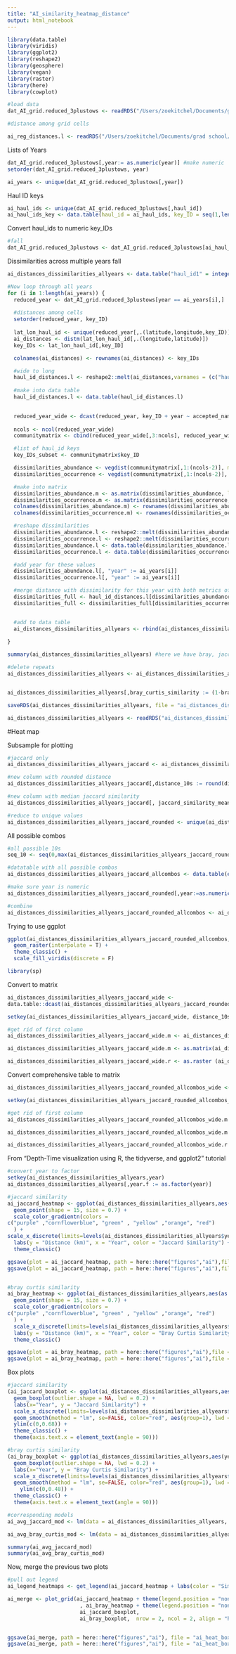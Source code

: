 ```yaml
---
title: "AI_similarity_heatmap_distance"
output: html_notebook
---
```


```r
library(data.table)
library(viridis)
library(ggplot2)
library(reshape2)
library(geosphere)
library(vegan)
library(raster)
library(here)
library(cowplot)

#load data
dat_AI_grid.reduced_3plustows <- readRDS("/Users/zoekitchel/Documents/grad school/Rutgers/Repositories/trawl_spatial_turnover/data/gridded/USA-AI/dat_ai_grid.reduced_3plustows.rds")

#distance among grid cells

ai_reg_distances.l <- readRDS("/Users/zoekitchel/Documents/grad school/Rutgers/Repositories/trawl_spatial_turnover/data/gridded/USA-AI/dat_ai_reg_distances.l.rds")
```
Lists of Years
```r
dat_AI_grid.reduced_3plustows[,year:= as.numeric(year)] #make numeric
setorder(dat_AI_grid.reduced_3plustows, year)

ai_years <- unique(dat_AI_grid.reduced_3plustows[,year])
```

Haul ID keys
```r
ai_haul_ids <- unique(dat_AI_grid.reduced_3plustows[,haul_id])
ai_haul_ids_key <- data.table(haul_id = ai_haul_ids, key_ID = seq(1,length(ai_haul_ids), by = 1))

```

Convert haul_ids to numeric key_IDs
```r
#fall
dat_AI_grid.reduced_3plustows <- dat_AI_grid.reduced_3plustows[ai_haul_ids_key, on = "haul_id"]

```


Dissimilarities across multiple years
fall
```r
ai_distances_dissimilarities_allyears <- data.table("haul_id1" = integer(), "haul_id2" = integer(), "distance" = numeric(),"bray_curtis_dissimilarity" = numeric(), year = integer(), "jaccard_dissimilarity" = numeric())

#Now loop through all years
for (i in 1:length(ai_years)) {
  reduced_year <- dat_AI_grid.reduced_3plustows[year == ai_years[i],]
  
  #distances among cells
  setorder(reduced_year, key_ID)
  
  lat_lon_haul_id <- unique(reduced_year[,.(latitude,longitude,key_ID)])
  ai_distances <- distm(lat_lon_haul_id[,.(longitude,latitude)])
  key_IDs <- lat_lon_haul_id[,key_ID]

  colnames(ai_distances) <- rownames(ai_distances) <- key_IDs

  #wide to long
  haul_id_distances.l <- reshape2::melt(ai_distances,varnames = (c("haul_id1", "haul_id2")), value.name = "distance")
  
  #make into data table
  haul_id_distances.l <- data.table(haul_id_distances.l)

  
  reduced_year_wide <- dcast(reduced_year, key_ID + year ~ accepted_name, value.var = "wgt_cpue", fun.aggregate = sum) #long to wide data for community matrix, column names are cell then species
  
  ncols <- ncol(reduced_year_wide)
  communitymatrix <- cbind(reduced_year_wide[,3:ncols], reduced_year_wide[,1:2]) #community matrix with year and cell on far right

  #list of haul_id keys
  key_IDs_subset <- communitymatrix$key_ID

  dissimilarities_abundance <- vegdist(communitymatrix[,1:(ncols-2)], method = "bray", binary = F) #dissimilarity 
  dissimilarities_occurrence <- vegdist(communitymatrix[,1:(ncols-2)], method = "jaccard", binary = T) #T binary performs presence absence standardization before using decostand

  #make into matrix
  dissimilarities_abundance.m <- as.matrix(dissimilarities_abundance, labels=TRUE)
  dissimilarities_occurrence.m <- as.matrix(dissimilarities_occurrence, labels=TRUE)
  colnames(dissimilarities_abundance.m) <- rownames(dissimilarities_abundance.m) <- key_IDs_subset
  colnames(dissimilarities_occurrence.m) <- rownames(dissimilarities_occurrence.m) <- key_IDs_subset

  #reshape dissimilarities
  dissimilarities_abundance.l <- reshape2::melt(dissimilarities_abundance.m, varnames = c("haul_id1", "haul_id2"), value.name = "bray_curtis_dissimilarity")
  dissimilarities_occurrence.l <- reshape2::melt(dissimilarities_occurrence.m, varnames = c("haul_id1", "haul_id2"), value.name = "jaccard_dissimilarity")
  dissimilarities_abundance.l <- data.table(dissimilarities_abundance.l) #and then to data table
  dissimilarities_occurrence.l <- data.table(dissimilarities_occurrence.l)

  #add year for these values
  dissimilarities_abundance.l[, "year" := ai_years[i]]
  dissimilarities_occurrence.l[, "year" := ai_years[i]]

  #merge distance with dissimilarity for this year with both metrics of dissimilarity
  dissimilarities_full <- haul_id_distances.l[dissimilarities_abundance.l, on = c("haul_id1", "haul_id2")]
  dissimilarities_full <- dissimilarities_full[dissimilarities_occurrence.l, on = c("haul_id1", "haul_id2", "year")]


  #add to data table
  ai_distances_dissimilarities_allyears <- rbind(ai_distances_dissimilarities_allyears, dissimilarities_full)
  
}

summary(ai_distances_dissimilarities_allyears) #here we have bray, jaccard and geographic distance

#delete repeats
ai_distances_dissimilarities_allyears <- ai_distances_dissimilarities_allyears[haul_id1 >= haul_id2,] #3165272 to 1588479 rows


ai_distances_dissimilarities_allyears[,bray_curtis_similarity := (1-bray_curtis_dissimilarity)][,jaccard_similarity := (1-jaccard_dissimilarity)]

saveRDS(ai_distances_dissimilarities_allyears, file = "ai_distances_dissimilarities_allyears.rds")

ai_distances_dissimilarities_allyears <- readRDS("ai_distances_dissimilarities_allyears.rds")

```

#Heat map

Subsample for plotting
```r
#jaccard only
ai_distances_dissimilarities_allyears_jaccard <- ai_distances_dissimilarities_allyears[,.(year,distance,jaccard_similarity)]

#new column with rounded distance
ai_distances_dissimilarities_allyears_jaccard[,distance_10s := round(distance,-1)] #round to nearest 100

#new column with median jaccard similarity
ai_distances_dissimilarities_allyears_jaccard[, jaccard_similarity_mean := mean(jaccard_similarity), .(year, distance_10s)]

#reduce to unique values
ai_distances_dissimilarities_allyears_jaccard_rounded <- unique(ai_distances_dissimilarities_allyears_jaccard, by = c("year","distance_10s"))
```


All possible combos
```r
#all possible 10s
seq_10 <- seq(0,max(ai_distances_dissimilarities_allyears_jaccard_rounded$distance_10s), by = 10)

#datatable with all possible combos
ai_distances_dissimilarities_allyears_jaccard_allcombos <- data.table(expand.grid(year = ai_years, distance_10s = seq_10))

#make sure year is numeric
ai_distances_dissimilarities_allyears_jaccard_rounded[,year:=as.numeric(year)]

#combine
ai_distances_dissimilarities_allyears_jaccard_rounded_allcombos <- ai_distances_dissimilarities_allyears_jaccard_allcombos[ai_distances_dissimilarities_allyears_jaccard_rounded, on = c("year","distance_10s")]
```


Trying to use ggplot
```r
ggplot(ai_distances_dissimilarities_allyears_jaccard_rounded_allcombos, aes(year, distance_10s, fill = jaccard_similarity_mean)) +
  geom_raster(interpolate = T) +
  theme_classic() +
  scale_fill_viridis(discrete = F)

library(sp)

```

Convert to matrix
```r
ai_distances_dissimilarities_allyears_jaccard_wide <-
data.table::dcast(ai_distances_dissimilarities_allyears_jaccard_rounded[,.(year,distance_10s,jaccard_similarity_mean)], distance_10s ~ year, fill = NA)

setkey(ai_distances_dissimilarities_allyears_jaccard_wide, distance_10s)

#get rid of first column
ai_distances_dissimilarities_allyears_jaccard_wide.m <- ai_distances_dissimilarities_allyears_jaccard_wide[,2:ncol(ai_distances_dissimilarities_allyears_jaccard_wide)]

ai_distances_dissimilarities_allyears_jaccard_wide.m <- as.matrix(ai_distances_dissimilarities_allyears_jaccard_wide.m)

ai_distances_dissimilarities_allyears_jaccard_wide.r <- as.raster (ai_distances_dissimilarities_allyears_jaccard_wide.m)
```

Convert comprehensive table to matrix
```r
ai_distances_dissimilarities_allyears_jaccard_rounded_allcombos_wide <- data.table::dcast(ai_distances_dissimilarities_allyears_jaccard_rounded_allcombos[,.(year,distance_10s,jaccard_similarity_mean)], distance_10s ~ year, fill = NA)

setkey(ai_distances_dissimilarities_allyears_jaccard_rounded_allcombos_wide, distance_10s)

#get rid of first column
ai_distances_dissimilarities_allyears_jaccard_rounded_allcombos_wide.m <- ai_distances_dissimilarities_allyears_jaccard_rounded_allcombos_wide[,2:ncol(ai_distances_dissimilarities_allyears_jaccard_rounded_allcombos_wide)]

ai_distances_dissimilarities_allyears_jaccard_rounded_allcombos_wide.m <- as.matrix(ai_distances_dissimilarities_allyears_jaccard_rounded_allcombos_wide.m)

ai_distances_dissimilarities_allyears_jaccard_rounded_allcombos_wide.r <- as.raster (ai_distances_dissimilarities_allyears_jaccard_rounded_allcombos_wide.m)
```

From "Depth-Time visualization using R, the tidyverse, and ggplot2" tutorial

```r

#convert year to factor
setkey(ai_distances_dissimilarities_allyears,year)
ai_distances_dissimilarities_allyears[,year.f := as.factor(year)]

#jaccard similarity
ai_jaccard_heatmap <- ggplot(ai_distances_dissimilarities_allyears,aes(as.factor(year),distance/1000, color = jaccard_similarity)) +
  geom_point(shape = 15, size = 0.7) +
  scale_color_gradientn(colors =
c("purple" ,"cornflowerblue", "green" , "yellow" ,"orange", "red")
  ) +
scale_x_discrete(limits=levels(ai_distances_dissimilarities_allyears$year.f), breaks = c("1983", "1990", "1995", "2000", "2005", "2010","2015")) +
  labs(y = "Distance (km)", x = "Year", color = "Jaccard Similarity") +
  theme_classic()

ggsave(plot = ai_jaccard_heatmap, path = here::here("figures","ai"),file = "ai_jaccard_heatmap.jpg")
ggsave(plot = ai_jaccard_heatmap, path = here::here("figures","ai"),file = "ai_jaccard_heatmap.eps")


#bray curtis similarity
ai_bray_heatmap <- ggplot(ai_distances_dissimilarities_allyears,aes(as.factor(year),distance/1000, color = bray_curtis_similarity)) +
  geom_point(shape = 15, size = 0.7) +
  scale_color_gradientn(colors =
c("purple" ,"cornflowerblue", "green" , "yellow" ,"orange", "red")
  ) +
  scale_x_discrete(limits=levels(ai_distances_dissimilarities_allyears$year.f), breaks = c("1983", "1990", "1995", "2000", "2005", "2010","2015")) +
  labs(y = "Distance (km)", x = "Year", color = "Bray Curtis Similarity") +
  theme_classic()

ggsave(plot = ai_bray_heatmap, path = here::here("figures","ai"),file = "ai_bray_heatmap.jpg")
ggsave(plot = ai_bray_heatmap, path = here::here("figures","ai"),file = "ai_bray_heatmap.eps")
```
Box plots
```r

#jaccard similarity
(ai_jaccard_boxplot <- ggplot(ai_distances_dissimilarities_allyears,aes(year.f,jaccard_similarity)) +
  geom_boxplot(outlier.shape = NA, lwd = 0.2) +
  labs(x="Year", y = "Jaccard Similarity") +
  scale_x_discrete(limits=levels(ai_distances_dissimilarities_allyears$year.f), breaks = c("1983", "1990", "1995", "2000", "2005", "2010","2015")) +
  geom_smooth(method = "lm", se=FALSE, color="red", aes(group=1), lwd = 0.3) +
  ylim(c(0,0.68)) +
  theme_classic() +
  theme(axis.text.x = element_text(angle = 90)))

#bray curtis similarity
(ai_bray_boxplot <- ggplot(ai_distances_dissimilarities_allyears,aes(year.f,bray_curtis_similarity)) +
  geom_boxplot(outlier.shape = NA, lwd = 0.2) +
  labs(x="Year", y = "Bray Curtis Similarity") +
  scale_x_discrete(limits=levels(ai_distances_dissimilarities_allyears$year.f), breaks = c("1983", "1990", "1995", "2000", "2005", "2010","2015")) +
  geom_smooth(method = "lm", se=FALSE, color="red", aes(group=1), lwd = 0.3) +
    ylim(c(0,0.48)) +
  theme_classic() +
  theme(axis.text.x = element_text(angle = 90)))

#corresponding models
ai_avg_jaccard_mod <- lm(data = ai_distances_dissimilarities_allyears, formula = jaccard_similarity ~ as.numeric(year))

ai_avg_bray_curtis_mod <- lm(data = ai_distances_dissimilarities_allyears, formula = bray_curtis_similarity ~ as.numeric(year))

summary(ai_avg_jaccard_mod)
summary(ai_avg_bray_curtis_mod)
```

Now, merge the previous two plots
```r
#pull out legend
ai_legend_heatmaps <- get_legend(ai_jaccard_heatmap + labs(color = "Similarity"))

ai_merge <- plot_grid(ai_jaccard_heatmap + theme(legend.position = "none", axis.title.x = element_blank(), axis.text.x = element_blank())
                       , ai_bray_heatmap + theme(legend.position = "none", axis.title.x = element_blank(), axis.text.x = element_blank(), axis.title.y = element_blank()),
                       ai_jaccard_boxplot,
                       ai_bray_boxplot,  nrow = 2, ncol = 2, align = "hv", axis = "lb")


ggsave(ai_merge, path = here::here("figures","ai"), file = "ai_heat_boxplot_merge.jpg", width = 3, height = 5, unit = "in")
ggsave(ai_merge, path = here::here("figures","ai"), file = "ai_heat_boxplot_merge.eps", width = 3, height = 5, unit = "in")

```

